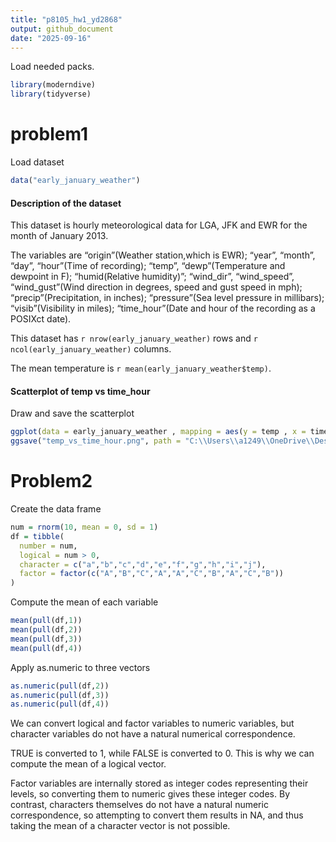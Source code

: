 ```yaml
---
title: "p8105_hw1_yd2868"
output: github_document
date: "2025-09-16"
---
```

Load needed packs.
```r
library(moderndive)
library(tidyverse)
```

# problem1
Load dataset
```r
data("early_january_weather")
```

#### Description of the dataset

This dataset is hourly meteorological data for LGA, JFK and EWR for the month of January 2013. 

The variables are "origin"(Weather station,which is EWR); "year", "month", "day", "hour"(Time of recording); "temp", "dewp"(Temperature and dewpoint in F); "humid(Relative humidity)"; "wind_dir", "wind_speed", "wind_gust"(Wind direction  in degrees, speed and gust speed in mph); "precip"(Precipitation, in inches); "pressure"(Sea level pressure in millibars); "visib"(Visibility in miles); "time_hour"(Date and hour of the recording as a POSIXct date).

This dataset has `r nrow(early_january_weather)` rows and `r ncol(early_january_weather)` columns. 

The mean temperature is `r mean(early_january_weather$temp)`.

#### Scatterplot of temp vs time_hour
Draw and save the scatterplot
```r
ggplot(data = early_january_weather , mapping = aes(y = temp , x = time_hour , color = humid)) + geom_point()
ggsave("temp_vs_time_hour.png", path = "C:\\Users\\a1249\\OneDrive\\Desktop\\R homework\\p8105_hw1_yd2868")
```

# Problem2

Create the data frame
```r
num = rnorm(10, mean = 0, sd = 1)
df = tibble(
  number = num,
  logical = num > 0,
  character = c("a","b","c","d","e","f","g","h","i","j"),
  factor = factor(c("A","B","C","A","A","C","B","A","C","B"))
)
```

Compute the mean of each variable
```r
mean(pull(df,1))
mean(pull(df,2))
mean(pull(df,3))
mean(pull(df,4))
```

Apply as.numeric to three vectors
```r
as.numeric(pull(df,2))
as.numeric(pull(df,3))
as.numeric(pull(df,4))
```
We can convert logical and factor variables to numeric variables, but character variables do not have a natural numerical correspondence.

TRUE is converted to 1, while FALSE is converted to 0. This is why we can compute the mean of a logical vector.

Factor variables are internally stored as integer codes representing their levels, so converting them to numeric gives these integer codes. By contrast, characters themselves do not have a natural numeric correspondence, so attempting to convert them results in NA, and thus taking the mean of a character vector is not possible.
